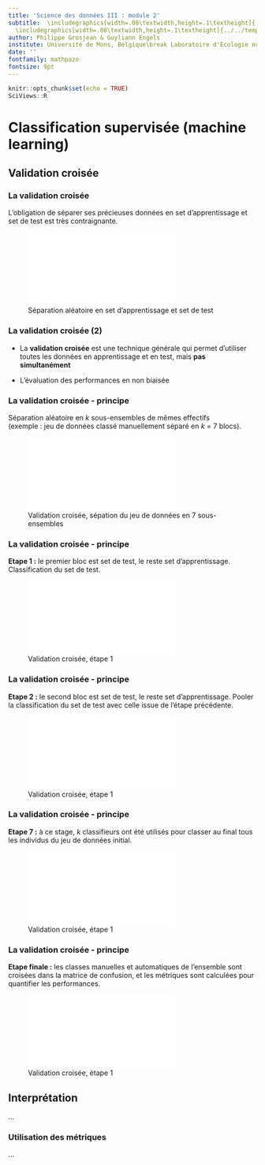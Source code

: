 ```yaml
---
title: 'Science des données III : module 2'
subtitle:  \includegraphics[width=.08\textwidth,height=.1\textheight]{../../template/biodatascience.png}
  \includegraphics[width=.08\textwidth,height=.1\textheight]{../../template/SciViews-logo.pdf} \vfill Validation croisée et interprétation
author: Philippe Grosjean & Guyliann Engels
institute: Université de Mons, Belgique\break Laboratoire d'Écologie numérique\break \includegraphics[width=.08\textwidth,height=.1\textheight]{../../template/EcoNum-logo.pdf} \break \url{https://wp.sciviews.org} \break \url{sdd@sciviews.org}
date: ''
fontfamily: mathpazo
fontsize: 9pt
---
```


```r
knitr::opts_chunk$set(echo = TRUE)
SciViews::R
```


# Classification supervisée (machine learning)

## Validation croisée

### La validation croisée

L'obligation de séparer ses précieuses données en set d'apprentissage et set de test est très contraignante.

![Séparation aléatoire en set d'apprentissage et set de test](figures/split-set.pdf)

### La validation croisée (2)

- La **validation croisée** est une technique générale qui permet d'utiliser toutes les données en apprentissage et en test, mais **pas simultanément**

- L'évaluation des performances en non biaisée


### La validation croisée - principe

Séparation aléatoire en _k_ sous-ensembles de mêmes effectifs  
(exemple : jeu de données classé manuellement séparé en _k_ = 7 blocs).

![Validation croisée, sépation du jeu de données en 7 sous-ensembles](figures/cv01.pdf)


### La validation croisée - principe

**Etape 1 :** le premier bloc est set de test, le reste set d'apprentissage. Classification du set de test.

![Validation croisée, étape 1](figures/cv02.pdf)


### La validation croisée - principe

**Etape 2 :** le second bloc est set de test, le reste set d'apprentissage. Pooler la classification du set de test avec celle issue de l'étape précédente.

![Validation croisée, étape 1](figures/cv03.pdf)


### La validation croisée - principe

**Etape 7 :** à ce stage, _k_ classifieurs ont été utilisés pour classer au final tous les individus du jeu de données initial.

![Validation croisée, étape 1](figures/cv04.pdf)


### La validation croisée - principe

**Etape finale :** les classes manuelles et automatiques de l'ensemble sont croisées dans la matrice de confusion, et les métriques sont calculées pour quantifier les performances.

![Validation croisée, étape 1](figures/cv05.pdf)


## Interprétation

...

### Utilisation des métriques

...
